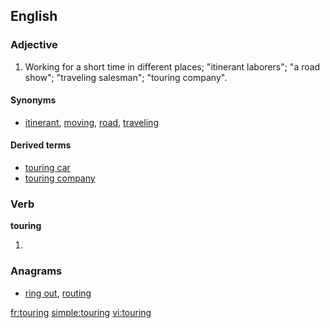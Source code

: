 ==English==

===Adjective===
{{en-adj|-}}

# Working for a short time in different places; "itinerant laborers"; "a road show"; "traveling salesman"; "touring company".

====Synonyms====
* [[itinerant]], [[moving]], [[road]], [[traveling]]

====Derived terms====
* [[touring car]]
* [[touring company]]

===Verb===
'''touring'''

# {{present participle of|[[tour#Verb|tour]]}}

===Anagrams===
* [[ring out#English|ring out]], [[routing#English|routing]]

[[fr:touring]]
[[simple:touring]]
[[vi:touring]]